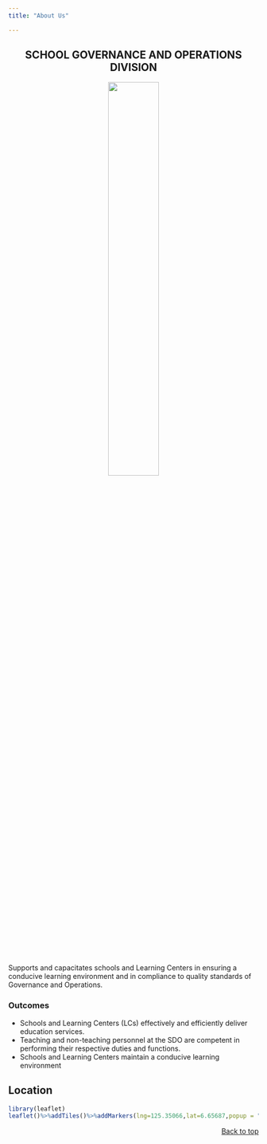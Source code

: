 ```yaml
---
title: "About Us"

---
```

<center>
## **SCHOOL GOVERNANCE AND OPERATIONS DIVISION**
</center>

<center>
![](sgod.png){width=45%}
</center>


Supports and capacitates schools and Learning Centers in ensuring a conducive learning environment and in compliance to quality standards of Governance and Operations.


  
### **Outcomes**
  
  + Schools and Learning Centers (LCs) effectively and efficiently deliver education services.
  + Teaching and non-teaching personnel at the SDO are competent in performing their respective duties and functions.
  + Schools and Learning Centers maintain a conducive learning environment
  

## Location

```r
library(leaflet)
leaflet()%>%addTiles()%>%addMarkers(lng=125.35066,lat=6.65687,popup = "Schools Division Office - Davao del Sur")
```

<p align="right">
<a href="#top">Back to top</a>
</p>

